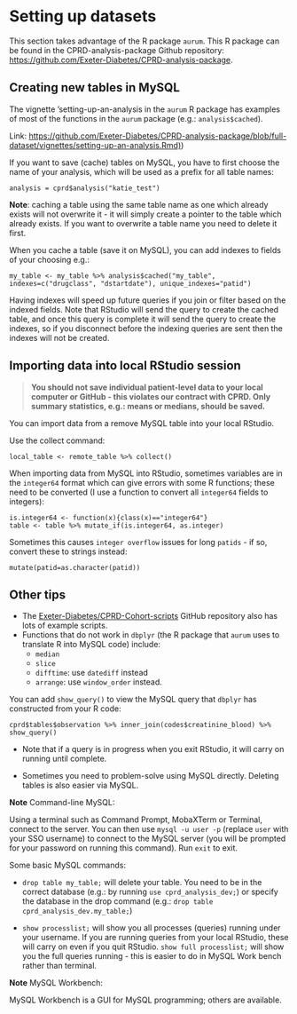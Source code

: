# Setting up datasets 

This section takes advantage of the R package `aurum`. This R package can be found in the CPRD-analysis-package Github repository: [https://github.com/Exeter-Diabetes/CPRD-analysis-package](https://github.com/Exeter-Diabetes/CPRD-analysis-package). 


## Creating new tables in MySQL

The vignette 'setting-up-an-analysis in the `aurum` R package has examples of most of the functions in the `aurum` package (e.g.: `analysis$cached`).

Link: [https://github.com/Exeter-Diabetes/CPRD-analysis-package/blob/full-dataset/vignettes/setting-up-an-analysis.Rmd)](https://github.com/Exeter-Diabetes/CPRD-analysis-package/blob/full-dataset/vignettes/setting-up-an-analysis.Rmd))

If you want to save (cache) tables on MySQL, you have to first choose the name of your analysis, which will be used as a prefix for all table names:

````
analysis = cprd$analysis("katie_test")
````

**Note**: caching a table using the same table name as one which already exists will not overwrite it - it will simply create a pointer to the table which already exists. If you want to overwrite a table name you need to delete it first.

When you cache a table (save it on MySQL), you can add indexes to fields of your choosing e.g.:

````
my_table <- my_table %>% analysis$cached("my_table", indexes=c("drugclass", "dstartdate"), unique_indexes="patid")
````

Having indexes will speed up future queries if you join or filter based on the indexed fields. Note that RStudio will send the query to create the cached table, and once this query is complete it will send the query to create the indexes, so if you disconnect before the indexing queries are sent then the indexes will not be created.


## Importing data into local RStudio session

> **You should not save individual patient-level data to your local computer or GitHub - this violates our contract with CPRD. Only summary statistics, e.g.: means or medians, should be saved.**

You can import data from a remove MySQL table into your local RStudio.

Use the collect command:

````
local_table <- remote_table %>% collect()
````

When importing data from MySQL into RStudio, sometimes variables are in the `integer64` format which can give errors with some R functions; these need to be converted (I use a function to convert all `integer64` fields to integers):

````
is.integer64 <- function(x){class(x)=="integer64"}
table <- table %>% mutate_if(is.integer64, as.integer)
````

Sometimes this causes `integer overflow` issues for long `patids` - if so, convert these to strings instead:

````
mutate(patid=as.character(patid))
````

## Other tips

- The [Exeter-Diabetes/CPRD-Cohort-scripts](https://github.com/Exeter-Diabetes/CPRD-Cohort-scripts) GitHub repository  also has lots of example scripts.
- Functions that do not work in `dbplyr` (the R package that `aurum` uses to translate R into MySQL code) include:
  + `median`
  + `slice`
  + `difftime`: use `datediff` instead
  + `arrange`: use `window_order` instead.

You can add `show_query()` to view the MySQL query that `dbplyr` has constructed from your R code:

````
cprd$tables$observation %>% inner_join(codes$creatinine_blood) %>% show_query()
````

- Note that if a query is in progress when you exit RStudio, it will carry on running until complete.

- Sometimes you need to problem-solve using MySQL directly. Deleting tables is also easier via MySQL.



**Note** Command-line MySQL:

Using a terminal such as Command Prompt, MobaXTerm or Terminal, connect to the server. You can then use `mysql -u user -p` (replace `user` with your SSO username) to connect to the MySQL server (you will be prompted for your password on running this command). Run `exit` to exit.

Some basic MySQL commands:

  + `drop table my_table;` will delete your table. You need to be in the correct database (e.g.: by running `use cprd_analysis_dev;`) or specify the database in the drop command (e.g.: `drop table cprd_analysis_dev.my_table;`)

  + `show processlist;` will show you all processes (queries) running under your username. If you are running queries from your local RStudio, these will carry on even if you quit RStudio. `show full processlist;` will show you the full queries running - this is easier to do in MySQL Work bench rather than terminal.


**Note** MySQL Workbench:

MySQL Workbench is a GUI for MySQL programming; others are available. 




